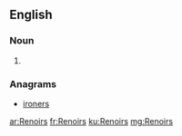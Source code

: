 ==English==

===Noun===
{{head|en|noun plural form}}

# {{plural of|Renoir|lang=en}}

===Anagrams===
* [[ironers#English|ironers]]

[[ar:Renoirs]]
[[fr:Renoirs]]
[[ku:Renoirs]]
[[mg:Renoirs]]